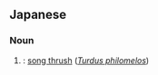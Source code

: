 {{also|歌鶇}}
==Japanese==
{{ja-kanjitab|yomi=k|うた|つぐみ}}

===Noun===
{{ja-noun|うたつぐみ|ウタツグミ}}

# {{alternative form of|lang=ja|sort=うたつぐみ|歌鶇}}: [[song thrush]] (''[[Turdus philomelos]]'')